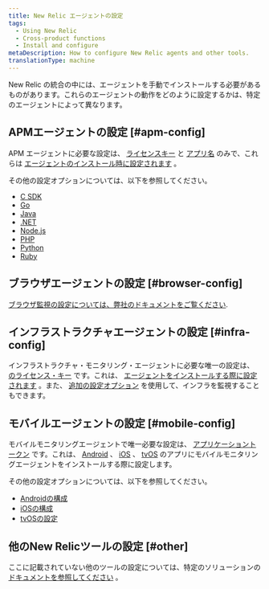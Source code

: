 ```yaml
---
title: New Relic エージェントの設定
tags:
  - Using New Relic
  - Cross-product functions
  - Install and configure
metaDescription: How to configure New Relic agents and other tools.
translationType: machine
---
```


[](https://newrelic.com/instant-observability/)New Relic の統合の中には、エージェントを手動でインストールする必要があるものがあります。これらのエージェントの動作をどのように設定するかは、特定のエージェントによって異なります。

## APMエージェントの設定 [#apm-config]

APM エージェントに必要な設定は、 [ライセンスキー](/docs/apis/intro-apis/new-relic-api-keys/#ingest-license-key) と [アプリ名](/docs/apm/new-relic-apm/installation-configuration/name-your-application) のみで、これらは [エージェントのインストール時に設定されます](/docs/agents/manage-apm-agents/installation/install-agent) 。

その他の設定オプションについては、以下を参照してください。

* [C SDK](/docs/agents/c-sdk/install-configure/c-sdk-configuration)
* [Go](/docs/agents/go-agent/instrumentation/go-agent-configuration)
* [Java](/docs/agents/java-agent/configuration/java-agent-configuration-config-file)
* [.NET](/docs/agents/net-agent/installation-configuration/net-agent-configuration)
* [Node.js](/docs/agents/nodejs-agent/installation-configuration/nodejs-agent-configuration)
* [PHP](/docs/agents/php-agent/configuration/php-agent-configuration)
* [Python](/docs/agents/python-agent/installation-configuration/python-agent-configuration)
* [Ruby](/docs/agents/ruby-agent/installation-configuration/ruby-agent-configuration)

## ブラウザエージェントの設定 [#browser-config]

[ブラウザ監視の設定については、弊社のドキュメントをご覧ください](/docs/browser/new-relic-browser/configuration).

## インフラストラクチャエージェントの設定 [#infra-config]

インフラストラクチャ・モニタリング・エージェントに必要な唯一の設定は、 [のライセンス・キー](/docs/apis/intro-apis/new-relic-api-keys/#ingest-license-key) です。これは、 [エージェントをインストールする際に設定されます](/docs/agents/manage-apm-agents/installation/install-agent) 。また、 [追加の設定オプション](/docs/infrastructure/new-relic-infrastructure/configuration/configure-infrastructure-agent) を使用して、インフラを監視することもできます。

## モバイルエージェントの設定 [#mobile-config]

モバイルモニタリングエージェントで唯一必要な設定は、 [アプリケーショントークン](/docs/mobile-monitoring/new-relic-mobile/maintenance/viewing-your-application-token) です。これは、 [Android](/docs/mobile-monitoring/new-relic-mobile-android/get-started/introduction-new-relic-mobile-android) 、 [iOS](/docs/mobile-monitoring/new-relic-mobile-ios/get-started/introduction-new-relic-mobile-ios) 、 [tvOS](/docs/mobile-monitoring/new-relic-mobile-ios/tvos/tvos-installation-configuration) のアプリにモバイルモニタリングエージェントをインストールする際に設定します。

その他の設定オプションについては、以下を参照してください。

* [Androidの構成](/docs/mobile-monitoring/new-relic-mobile-android/api-guides/android-agent-configuration-feature-flags)
* [iOSの構成](/docs/mobile-monitoring/new-relic-mobile-ios/api-guides/ios-agent-configuration-feature-flags)
* [tvOSの設定](/docs/mobile-monitoring/new-relic-mobile-ios/tvos/tvos-installation-configuration)

## 他のNew Relicツールの設定 [#other]

ここに記載されていない他のツールの設定については、特定のソリューションの [ドキュメントを参照してください](https://newrelic.com/instant-observability/) 。